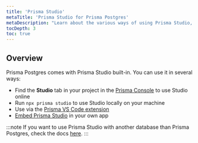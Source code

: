 ```yaml
---
title: 'Prisma Studio'
metaTitle: 'Prisma Studio for Prisma Postgres'
metaDescription: "Learn about the various ways of using Prisma Studio, from running locally, to using it in VS Code to embedding it in your own application."
tocDepth: 3
toc: true
---
```


## Overview

Prisma Postgres comes with Prisma Studio built-in. You can use it in several ways:

- Find the **Studio** tab in your project in the [Prisma Console](https://console.prisma.io) to use Studio online
- Run `npx prisma studio` to use Studio locally on your machine
- Use via the [Prisma VS Code extension](https://marketplace.visualstudio.com/items?itemName=Prisma.prisma)
- [Embed Prisma Studio](/postgres/database/prisma-studio/embedding-studio) in your own app

:::note
If you want to use Prisma Studio with another database than Prisma Postgres, check the docs [here](/orm/tools/prisma-studio).
:::